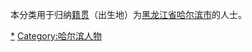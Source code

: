 {{Catnav|頁面分類|各種主題的頁面分類|依中国各省来作的分类|各地中国人|黑龙江人}}
{{Catnav|頁面分類|人物|各國人物|中国人|各地中国人|黑龙江人}}

本分类用于归纳[[籍贯|籍贯]]（出生地）为[[黑龙江省|黑龙江省]][[哈尔滨市|哈尔滨市]]的人士。

[[Category:黑龙江人|*]]
[[Category:哈尔滨人物|Category:哈尔滨人物]]